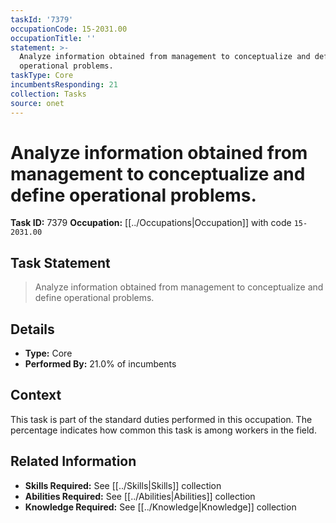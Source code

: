 ```yaml
---
taskId: '7379'
occupationCode: 15-2031.00
occupationTitle: ''
statement: >-
  Analyze information obtained from management to conceptualize and define
  operational problems.
taskType: Core
incumbentsResponding: 21
collection: Tasks
source: onet
---
```

# Analyze information obtained from management to conceptualize and define operational problems.

**Task ID:** 7379
**Occupation:** [[../Occupations|Occupation]] with code `15-2031.00`

## Task Statement

> Analyze information obtained from management to conceptualize and define operational problems.

## Details

- **Type:** Core
- **Performed By:** 21.0% of incumbents

## Context

This task is part of the standard duties performed in this occupation. The percentage indicates how common this task is among workers in the field.

## Related Information

- **Skills Required:** See [[../Skills|Skills]] collection
- **Abilities Required:** See [[../Abilities|Abilities]] collection
- **Knowledge Required:** See [[../Knowledge|Knowledge]] collection
